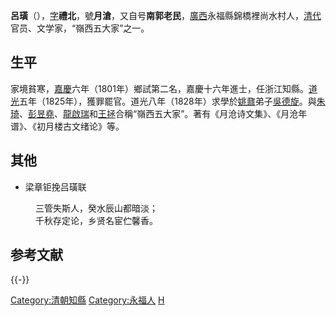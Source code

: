 '''呂璜'''（{{bd|1777年||1839年|catIdx=L呂}}），[[表字|字]]'''禮北'''，號'''月滄'''，又自号'''南郭老民'''，[[廣西|廣西]]永福縣錦橋裡尚水村人，[[清代|清代]]官员、文学家，“嶺西五大家”之一。

== 生平 ==
家境貧寒，[[嘉慶|嘉慶]]六年（1801年）鄉試第二名，嘉慶十六年進士，任浙江知縣。[[道光|道光]]五年（1825年），獲罪罷官。道光八年（1828年）求學於[[姚鼐|姚鼐]]弟子[[吳德旋|吳德旋]]。與[[朱琦_(道光十五年进士)|朱琦]]、[[彭昱堯|彭昱堯]]、[[龍啟瑞|龍啟瑞]]和[[王拯|王拯]]合稱“嶺西五大家”。著有《月沧诗文集》、《月沧年谱》、《初月楼古文绪论》等。

==其他==
*梁章钜挽吕璜联
:三管失斯人，癸水辰山都暗淡；
:千秋存定论，乡贤名宦伫馨香。

==参考文献==

{{-}}
{{嘉庆十六年辛未科殿试金榜}}
{{DEFAULTSORT:Lv呂}}
[[Category:清朝知縣|Category:清朝知縣]]
[[Category:永福人|Category:永福人]]
[[Category:吕姓|H]]